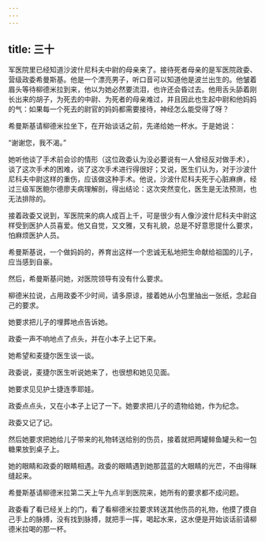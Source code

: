 ```yaml
---
---
---
```

title: 三十
---



军医院里已经知道沙波什尼科夫中尉的母亲来了。接待死者母亲的是军医院政委、营级政委希曼斯基。他是一个漂亮男子，听口音可以知道他是波兰出生的。他皱着眉头等待柳德米拉到来，他以为她必然要流泪，也许还会昏过去。他用舌头舔着刚长出来的胡子，为死去的中尉、为死者的母亲难过，并且因此也生起中尉和他妈妈的气：如果每一个死去的尉官的妈妈都需要接待，神经怎么能受得了呀？

希曼斯基请柳德米拉坐下，在开始谈话之前，先递给她一杯水。于是她说：

“谢谢您，我不渴。”

她听他谈了手术前会诊的情形（这位政委认为没必要说有一人曾经反对做手术），谈了这次手术的困难，谈了这次手术进行得很好；又说，医生们认为，对于沙波什尼科夫中尉这样的重伤，应该做这种手术。他说，沙波什尼科夫死于心脏麻痹，经过三级军医鲍尔德廖夫病理解剖，得出结论：这次突然变化，医生是无法预测，也无法排除的。

接着政委又说到，军医院来的病人成百上千，可是很少有人像沙波什尼科夫中尉这样受到医护人员喜爱。他又自觉，又文雅，又有礼貌，总是不好意思提什么要求，怕麻烦医护人员。

希曼斯基说，一个做妈妈的，养育出这样一个忠诚无私地把生命献给祖国的儿子，应当感到自豪。

然后，希曼斯基问她，对医院领导有没有什么要求。

柳德米拉说，占用政委不少时间，请多原谅，接着她从小包里抽出一张纸，念起自己的要求。

她要求把儿子的埋葬地点告诉她。

政委一声不响地点了点头，并在小本子上记下来。

她希望和麦捷尔医生谈一谈。

政委说，麦捷尔医生听说她来了，也很想和她见见面。

她要求见见护士捷连季耶娃。

政委点点头，又在小本子上记了一下。她要求把儿子的遗物给她，作为纪念。

政委又记了记。

然后她要求把她给儿子带来的礼物转送给别的伤员，接着就把两罐鲱鱼罐头和一包糖果放到桌子上。

她的眼睛和政委的眼睛相遇。政委的眼睛遇到她那蓝蓝的大眼睛的光芒，不由得眯缝起来。

希曼斯基请柳德米拉第二天上午九点半到医院来，她所有的要求都不成问题。

政委看了看已经关上的门，看了看柳德米拉要求转送其他伤员的礼物，他摸了摸自己手上的脉搏，没有找到脉搏，就把手一挥，喝起水来，这水便是开始谈话前请柳德米拉喝的那一杯。